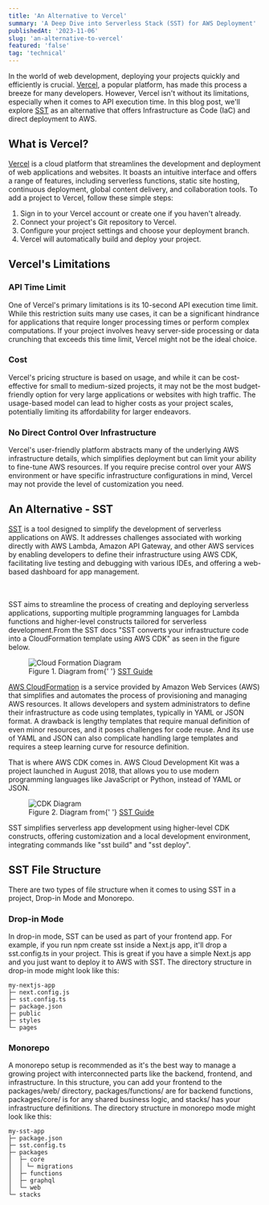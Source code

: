 ```yaml
---
title: 'An Alternative to Vercel'
summary: 'A Deep Dive into Serverless Stack (SST) for AWS Deployment'
publishedAt: '2023-11-06'
slug: 'an-alternative-to-vercel'
featured: 'false'
tag: 'technical'
---
```


In the world of web development, deploying your projects quickly and efficiently is crucial. <a href="https://vercel.com/" target="_blank">Vercel</a>, a popular platform, has made this process a breeze for many developers. However, Vercel isn't without its limitations, especially when it comes to API execution time. In this blog post, we'll explore <a href="https://sst.dev/" target="_blank">SST</a> as an alternative that offers Infrastructure as Code (IaC) and direct deployment to AWS.

## What is Vercel?

[Vercel](https://vercel.com/) is a cloud platform that streamlines the
development and deployment of web applications and websites. It boasts an
intuitive interface and offers a range of features, including serverless
functions, static site hosting, continuous deployment, global content
delivery, and collaboration tools. To add a project to Vercel, follow these
simple steps:

1. Sign in to your Vercel account or create one if you haven't already.
2. Connect your project's Git repository to Vercel.
3. Configure your project settings and choose your deployment branch.
4. Vercel will automatically build and deploy your project.

## Vercel's Limitations

### API Time Limit

One of Vercel's primary limitations is its 10-second API execution time limit. While this restriction suits many use cases, it can be a significant hindrance for applications that require longer processing times or perform complex computations. If your project involves heavy server-side processing or data crunching that exceeds this time limit, Vercel might not be the ideal choice.

### Cost

Vercel's pricing structure is based on usage, and while it can be cost-effective for small to medium-sized projects, it may not be the most budget-friendly option for very large applications or websites with high traffic. The usage-based model can lead to higher costs as your project scales, potentially limiting its affordability for larger endeavors.

### No Direct Control Over Infrastructure

Vercel's user-friendly platform abstracts many of the underlying AWS infrastructure details, which simplifies deployment but can limit your ability to fine-tune AWS resources. If you require precise control over your AWS environment or have specific infrastructure configurations in mind, Vercel may not provide the level of customization you need.

## An Alternative - SST

[SST](https://sst.dev/) is a tool designed to simplify the development of
serverless applications on AWS. It addresses challenges associated with
working directly with AWS Lambda, Amazon API Gateway, and other AWS services
by enabling developers to define their infrastructure using AWS CDK,
facilitating live testing and debugging with various IDEs, and offering a
web-based dashboard for app management.

<br />
<br /> SST aims to streamline the process of creating and deploying serverless applications,
supporting multiple programming languages for Lambda functions and higher-level constructs
tailored for serverless development.From the SST docs "SST converts your infrastructure
code into a CloudFormation template using AWS CDK" as seen in the figure below.

<figure>
  <img
    src="https://res.cloudinary.com/duud9d8dv/image/upload/v1699312090/how-cloudformation-works_nfpqj9.png"
    alt="Cloud Formation Diagram"
    class="rounded-lg"
  />
  <figcaption class="flex text-center justify-center italic">
    Figure 1. Diagram from{' '}
    <a
      class="ml-1"
      href="https://sst.dev/chapters/what-is-infrastructure-as-code.html"
      target="_blank"
    >
      SST Guide
    </a>
  </figcaption>
</figure>

[AWS
CloudFormation](https://aws.amazon.com/pm/cloudformation/?trk=2dfe7cfe-88b0-4c42-844b-24167b0dc800&sc_channel=ps&ef_id=Cj0KCQiAuqKqBhDxARIsAFZELmKnqxH-9hb9KpqjtFTcF-Q46L2o7qwTW5PYOJ0AV3BEfyGnK_BpDQ4aAoQoEALw_wcB:G:s&s_kwcid=AL!4422!3!658520966117!!!g!!!19852661915!149878722180)
is a service provided by Amazon Web Services (AWS) that simplifies and
automates the process of provisioning and managing AWS resources. It allows
developers and system administrators to define their infrastructure as code
using templates, typically in YAML or JSON format. A drawback is lengthy
templates that require manual definition of even minor resources, and it poses
challenges for code reuse. And its use of YAML and JSON can also complicate
handling large templates and requires a steep learning curve for resource
definition.

That is where AWS CDK comes in. AWS Cloud Development Kit was a project launched in August 2018, that allows you to use modern programming languages like JavaScript or Python, instead of YAML or JSON.

<figure>
  <img
    src="https://res.cloudinary.com/duud9d8dv/image/upload/v1699313059/how-cdk-works_txkwpv.png"
    alt="CDK Diagram"
    class="rounded-lg"
  />
  <figcaption class="flex text-center justify-center italic">
    Figure 2. Diagram from{' '}
    <a
      class="ml-1"
      href="https://sst.dev/chapters/what-is-aws-cdk.html"
      target="_blank"
    >
      SST Guide
    </a>
  </figcaption>
</figure>

SST simplifies serverless app development using higher-level CDK constructs, offering customization and a local development environment, integrating commands like "sst build" and "sst deploy".

## SST File Structure

There are two types of file structure when it comes to using SST in a project, Drop-in Mode and Monorepo.

### Drop-in Mode

In drop-in mode, SST can be used as part of your frontend app. For example, if you run npm create sst inside a Next.js app, it'll drop a sst.config.ts in your project. This is great if you have a simple Next.js app and you just want to deploy it to AWS with SST. The directory structure in drop-in mode might look like this:

```
my-nextjs-app
├─ next.config.js
├─ sst.config.ts
├─ package.json
├─ public
├─ styles
└─ pages
```

### Monorepo

A monorepo setup is recommended as it's the best way to manage a growing project with interconnected parts like the backend, frontend, and infrastructure. In this structure, you can add your frontend to the packages/web/ directory, packages/functions/ are for backend functions, packages/core/ is for any shared business logic, and stacks/ has your infrastructure definitions. The directory structure in monorepo mode might look like this:

```
my-sst-app
├─ package.json
├─ sst.config.ts
├─ packages
│  ├─ core
│  │ └─ migrations
│  ├─ functions
│  ├─ graphql
│  └─ web
└─ stacks
```
